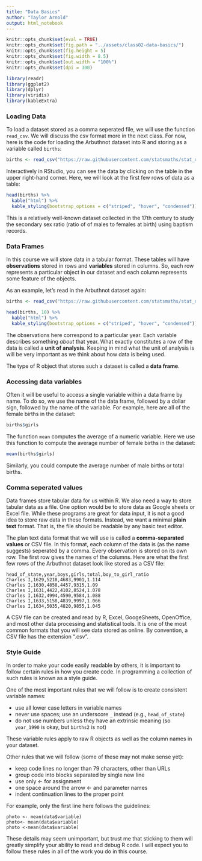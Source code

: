 ```yaml
---
title: "Data Basics"
author: "Taylor Arnold"
output: html_notebook
---
```


```r
knitr::opts_chunk$set(eval = TRUE)
knitr::opts_chunk$set(fig.path = "../assets/class02-data-basics/")
knitr::opts_chunk$set(fig.height = 5)
knitr::opts_chunk$set(fig.width = 8.5)
knitr::opts_chunk$set(out.width = "100%")
knitr::opts_chunk$set(dpi = 300)
```

```r
library(readr)
library(ggplot2)
library(dplyr)
library(viridis)
library(kableExtra)
```

### Loading Data

To load a dataset stored as a comma seperated file, we will use the
function `read_csv`. We will discuss the csv format more in the
next class. For now, here is the code for loading the Arbuthnot
dataset into R and storing as a variable called `births`:

```r
births <- read_csv("https://raw.githubusercontent.com/statsmaths/stat_data/gh-pages/arbuthnot.csv")
```

Interactively in RStudio, you can see the data by clicking on the
table in the upper right-hand corner. Here, we will look at the first
few rows of data as a table:

```r
head(births) %>%
  kable("html") %>%
  kable_styling(bootstrap_options = c("striped", "hover", "condensed"))
```

This is a relatively well-known dataset collected in the 17th century
to study the secondary sex ratio (ratio of of males to females at birth)
using baptism records.

### Data Frames

In this course we will store data in a tabular format.
These tables will have **observations** stored in rows and
**variables** stored in columns. So, each row represents a
particular object in our dataset and each column represents
some feature of the objects.

As an example, let's read in the Arbuthnot dataset again:

```r
births <- read_csv("https://raw.githubusercontent.com/statsmaths/stat_data/gh-pages/arbuthnot.csv")
```
```r
head(births, 10) %>%
  kable("html") %>%
  kable_styling(bootstrap_options = c("striped", "hover", "condensed"))
```

The observations here correspond to a particular year. Each
variable describes something *about* that year. What exactly
constitutes a row of the data is called a **unit of analysis**.
Keeping in mind what the unit of analysis is will be very
important as we think about how data is being used.

The type of R object that stores such a dataset is called a
**data frame**.

### Accessing data variables

Often it will be useful to access a single variable within
a data frame by name. To do so, we use the name of the data
frame, followed by a dollar sign, followed by the name of
the variable. For example, here are all of the female births
in the dataset:

```r
births$girls
```

The function `mean` computes the average of a numeric variable.
Here we use this function to compute the average number of female
births in the dataset:

```r
mean(births$girls)
```

Similarly, you could compute the average number of male births
or total births.

### Comma seperated values

Data frames store tabular data for us within R. We also need a
way to store tabular data as a file. One option would be to store
data as Google sheets or Excel file. While these programs are
great for data input, it is not a good idea to store raw data in
these formats. Instead, we want a minimal **plain text** format.
That is, the file should be readable by any basic text editor.

The plan text data format that we will use is called a
**comma-separated values** or CSV file. In this format, each
column of the data is (as the name suggests) seperated by a
comma. Every observation is stored on its own row. The first
row gives the names of the columns. Here are what the first few
rows of the Arbuthnot dataset look like stored as a CSV file:

```
head_of_state,year,boys,girls,total,boy_to_girl_ratio
Charles I,1629,5218,4683,9901,1.114
Charles I,1630,4858,4457,9315,1.09
Charles I,1631,4422,4102,8524,1.078
Charles I,1632,4994,4590,9584,1.088
Charles I,1633,5158,4839,9997,1.066
Charles I,1634,5035,4820,9855,1.045
```

A CSV file can be created and read by R, Excel, GoogeSheets,
OpenOffice, and most other data processing and statistical tools.
It is one of the most common formats that you will see data stored
as online. By convention, a CSV file has the extension ".csv".

### Style Guide

In order to make your code easily readable by others, it is
important to follow certain rules in how you create code. In
programming a collection of such rules is known as a style
guide.

One of the most important rules that we will follow is to
create consistent variable names:

- use all lower case letters in variable names
- never use spaces; use an underscore `_` instead (e.g., `head_of_state`)
- do not use numbers unless they have an extrinsic meaning (so `year_1990`
is okay, but `births2` is not)

These variable rules apply to raw R objects as well as the
column names in your dataset.

Other rules that we will follow (some of these may not make sense
yet):

- keep code lines no longer than 79 characters, other than URLs
- group code into blocks separated by single new line
- use only <- for assignment
- one space around the arrow <- and parameter names
- indent continuation lines to the proper point

For example, only the first line here follows the guidelines:

```
photo <- mean(data$variable)
photo<- mean(data$variable)
photo <-mean(data$variable)
```

These details may seem unimportant, but trust me that sticking to
them will greatly simplify your ability to read and debug R code.
I will expect you to follow these rules in all of the work you
do in this course.

